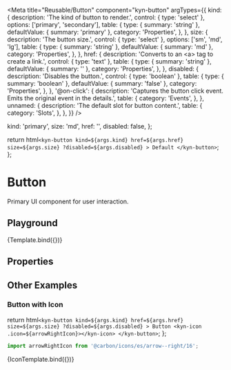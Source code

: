 
<Meta
  title="Reusable/Button"
  component="kyn-button"
  argTypes={{
    kind: {
      description: 'The kind of button to render.',
      control: { type: 'select' },
      options: ['primary', 'secondary'],
      table: {
        type: { summary: 'string' },
        defaultValue: { summary: 'primary' },
        category: 'Properties',
      },
    },
    size: {
      description: 'The button size.',
      control: { type: 'select' },
      options: ['sm', 'md', 'lg'],
      table: {
        type: { summary: 'string' },
        defaultValue: { summary: 'md' },
        category: 'Properties',
      },
    },
    href: {
      description: 'Converts to an &lt;a&gt; tag to create a link.',
      control: { type: 'text' },
      table: {
        type: { summary: 'string' },
        defaultValue: { summary: '' },
        category: 'Properties',
      },
    },
    disabled: {
      description: 'Disables the button.',
      control: { type: 'boolean' },
      table: {
        type: { summary: 'boolean' },
        defaultValue: { summary: 'false' },
        category: 'Properties',
      },
    },
    '@on-click': {
      description:
        'Captures the button click event. Emits the original event in the details.',
      table: {
        category: 'Events',
      },
    },
    unnamed: {
      description: 'The default slot for button content.',
      table: {
        category: 'Slots',
      },
    },
  }}
/>

  kind: 'primary',
  size: 'md',
  href: '',
  disabled: false,
};

  return html`
    <kyn-button
      kind=${args.kind}
      href=${args.href}
      size=${args.size}
      ?disabled=${args.disabled}
    >
      Default
    </kyn-button>
  `;
};

# Button

Primary UI component for user interaction.

## Playground

<Canvas>
  <Story name="Button" args={args}>
    {Template.bind({})}
  </Story>
</Canvas>

## Properties

<ArgsTable story="Button" />

## Other Examples

### Button with Icon

  return html`
    <kyn-button
      kind=${args.kind}
      href=${args.href}
      size=${args.size}
      ?disabled=${args.disabled}
    >
      Button
      <kyn-icon .icon=${arrowRightIcon}></kyn-icon>
    </kyn-button>
  `;
};

```js
import arrowRightIcon from '@carbon/icons/es/arrow--right/16';
```

<Canvas>
  <Story name="Button with Icon" args={args}>
    {IconTemplate.bind({})}
  </Story>
</Canvas>
